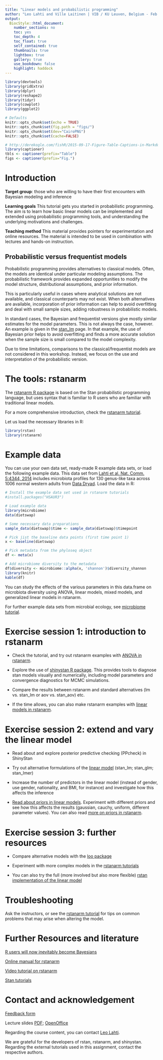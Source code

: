 ```yaml
---
title: "Linear models and probabilistic programming"
author: "Leo Lahti and Ville Laitinen | VIB / KU Leuven, Belgium - Feb 27, 2018"
output:
  BiocStyle::html_document:
    number_sections: no
    toc: yes
    toc_depth: 4
    toc_float: true
    self_contained: true
    thumbnails: true
    lightbox: true
    gallery: true
    use_bookdown: false
    highlight: haddock
---
```

<!--
  %\VignetteEngine{knitr::rmarkdown}
  %\VignetteIndexEntry{microbiome tutorial - rstanarm}
  %\usepackage[utf8]{inputenc}
  %\VignetteEncoding{UTF-8}  
-->


```r
library(devtools)
library(gridExtra)
library(dplyr)
library(reshape2)
library(tidyr)
library(cowplot)
library(ggplot2)

# Defaults
knitr::opts_chunk$set(echo = TRUE)
knitr::opts_chunk$set(fig.path = "figs/")
knitr::opts_chunk$set(dev="CairoPNG")
knitr::opts_chunk$set(cache=FALSE)

# http://derekogle.com/fishR/2015-09-17-Figure-Table-Captions-in-Markdown
library(captioner)
tbls <- captioner(prefix="Table")
figs <- captioner(prefix="Fig.")
```


# Introduction

**Target group**: those who are willing to have their first encounters with Bayesian modeling and inference 

**Learning goals** This tutorial gets you started in probabilistic programming. The aim is to learn how basic linear models can be implemented and extended using probabilistic programming tools, and understanding the underlying motivations and challenges.

**Teaching method** This material provides pointers for experimentation and online resources. The material is intended to be used in combination with lectures and hands-on instruction. 

## Probabilistic versus frequentist models

Probabilistic programming provides alternatives to classical models. Often, the models are identical under particular modeling assumptions. The probabilistic framework provides expanded opportunities to modify the model structure, distributional assumptions, and prior information.

This is particularly useful in cases where analytical solutions are not available, and classical counterparts may not exist. When both alternatives are available, incorporation of prior information can help to avoid overfitting and deal with small sample sizes, adding robustness in probabilistic models.

In standard cases, the Bayesian and frequentist versions give mostly similar estimates for the model parameters. This is not always the case, however. An example is given in the [stan_lm](http://mc-stan.org/rstanarm/articles/lm.html) page. In that example, the use of Bayesian prior helps to avoid overfitting and finds a more accurate solution when the sample size is small compared to the model complexity.

Due to time limitations, comparisons to the classical/frequentist models are not considered in this workshop. Instead, we focus on the use and interpretation of the probabilistic version.


# The tools: rstanarm

The [rstanarm R package](http://mc-stan.org/rstanarm/) is based on the Stan probabilistic programming language, but uses syntax that is familiar to R users who are familiar with traditional linear models.

For a more comprehensive introduction, check the [rstanarm tutorial](http://mc-stan.org/rstanarm/articles/aov.html).

Let us load the necessary libraries in R:

```r
library(rstan)
library(rstanarm)
```

# Example data


You can use your own data set, ready-made R example data sets, or load the following example data. This data set from [Lahti et al. Nat. Comm. 5:4344, 2014](http://www.nature.com/ncomms/2014/140708/ncomms5344/full/ncomms5344.html) includes microbiota profiles for 130 genus-like taxa across 1006 normal western adults from [Data Dryad](http://doi.org/10.5061/dryad.pk75d). Load the data in R:

```r
# Install the example data set used in rstanarm tutorials
#install.packages("HSAUR3")

# Load example data
library(microbiome)
data(dietswap)

# Some necessary data preparations
sample_data(dietswap)$time <- sample_data(dietswap)$timepoint

# Pick jist the baseline data points (first time point 1)
x <- baseline(dietswap)

# Pick metadata from the phyloseq object
df <- meta(x)

# Add microbiome diversity to the metadata
df$diversity <- microbiome::alpha(x, 'shannon')$diversity_shannon
library(knitr)
kable(df)

```

You can study the effects of the various parameters in this data.frame
on microbiota diversity using ANOVA, linear models, mixed models, and
generalized linear models in rstanarm.

For further example data sets from microbial ecology, see [microbiome tutorial](http://microbiome.github.io/microbiome/rstanarm.html).


# Exercise session 1: introduction to rstanarm

- Check the tutorial, and try out rstanarm examples with [ANOVA in rstanarm](http://mc-stan.org/rstanarm/articles/aov.html). 

- Explore the use of [shinystan R package](http://mc-stan.org/users/interfaces/shinystan). This provides tools to diagnose stan models visually and numerically, including model parameters and convergence diagnostics for MCMC simulations.

- Compare the results between rstanarm and standard alternatives (lm vs. stan_lm or aov vs. stan_aov) etc.

- If the time allows, you can also make rstanarm examples with [linear models in rstanarm](http://mc-stan.org/rstanarm/articles/lm.html). 




# Exercise session 2: extend and vary the linear model

- Read about and explore posterior predictive checking (PPcheck) in ShinyStan

- Try out alternative formulations of the [linear model](http://mc-stan.org/rstanarm/articles/lm.html) (stan_lm; stan_glm; stan_lmer)

- Increase the number of predictors in the linear model (instead of gender, use gender, nationality, and BMI, for instance) and investigate how this affects the inference

- [Read about priors in linear models](http://mc-stan.org/rstanarm/articles/lm.html). Experiment with different priors and see how this affects the results (gaussian, cauchy, uniform, different parameter values). You can also read [more on priors in rstanarm](http://mc-stan.org/rstanarm/articles/priors.html).



# Exercise session 3: further resources

- Compare alternative models with the [loo package](https://cran.r-project.org/web/packages/loo/vignettes/loo-example.html)

- Experiment with more complex models in the [rstanarm tutorials](http://mc-stan.org/rstanarm/articles/index.html)

- You can also try the full (more involved but also more flexible) [rstan implementation of the linear model](https://www.r-bloggers.com/bayesian-regression-with-stan-part-1-normal-regression/)

# Troubleshooting

Ask the instructors, or see the [rstanarm tutorial](http://mc-stan.org/rstanarm/articles/rstanarm.html) for tips on common problems that may arise when altering the model.



# Further Resources and  literature

[R users will now inevitably become Bayesians](https://thinkinator.com/2016/01/12/r-users-will-now-inevitably-become-bayesians/)

[Online manual for rstanarm](http://mc-stan.org/rstanarm/)

[Video tutorial on rstanarm](https://www.youtube.com/watch?v=z7zOzL9Rrzs)

[Stan tutorials](http://mc-stan.org/users/documentation/tutorials)



# Contact and acknowledgement

[Feedback form](https://docs.google.com/forms/d/e/1FAIpQLSdMegb7DaxXz7gaSTd2CiOlSW07EsjMZ-4zCKKi3ZEn8wYzOg/viewform?usp=sf_link)

Lecture slides [PDF](https://github.com/antagomir/antagomir.github.io/blob/master/files/publications/slides/20180226-rstan-VIB.pdf); [OpenOffice](https://github.com/antagomir/antagomir.github.io/raw/master/files/publications/slides/20180226-rstan-VIB.odp)

Regarding the course content, you can contact [Leo Lahti](http://www.iki.fi/Leo.Lahti).

We are grateful for the developers of rstan, rstanarm, and shinystan. Regarding the external tutorials used in this assignment, contact the respective authors.




